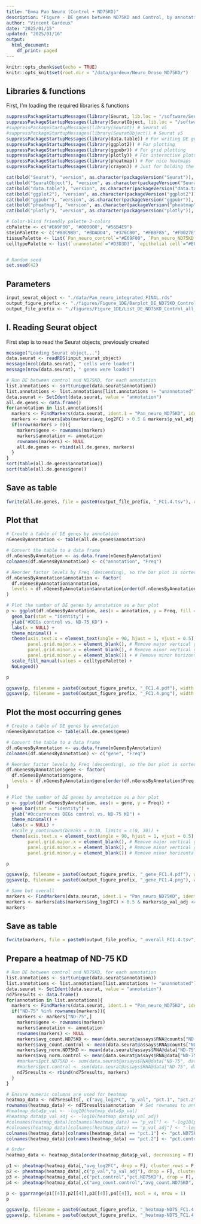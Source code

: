 ```yaml
---
title: "Emma Pan Neuro (Control + ND75KD)"
description: "Figure - DE genes between ND75KD and Control, by annotation"
author: "Vincent Gardeux"
date: "2025/01/15"
updated: "2025/01/16"
output:
  html_document:
    df_print: paged
---
```


  
```r
knitr::opts_chunk$set(echo = TRUE)
knitr::opts_knit$set(root.dir = "/data/gardeux/Neuro_Droso_ND75KD/")
```

## Libraries & functions

First, I'm loading the required libraries & functions

```r
suppressPackageStartupMessages(library(Seurat, lib.loc = "/software/Seuratv4/lib/")) # Seurat v4.4.0, library for single-cell analysis
suppressPackageStartupMessages(library(SeuratObject, lib.loc = "/software/Seuratv4/lib/")) # For compatibility purpose
#suppressPackageStartupMessages(library(Seurat)) # Seurat v5
#suppressPackageStartupMessages(library(SeuratObject)) # Seurat v5
suppressPackageStartupMessages(library(data.table)) # For writing DE gene file
suppressPackageStartupMessages(library(ggplot2)) # For plotting
suppressPackageStartupMessages(library(ggpubr)) # For grid plotting
suppressPackageStartupMessages(library(plotly)) # For interactive plots
suppressPackageStartupMessages(library(pheatmap)) # For nice heatmaps
suppressPackageStartupMessages(library(crayon)) # Just for bolding the console output :D

cat(bold("Seurat"), "version", as.character(packageVersion("Seurat")), "\n")
cat(bold("SeuratObject"), "version", as.character(packageVersion("SeuratObject")), "\n")
cat(bold("data.table"), "version", as.character(packageVersion("data.table")), "\n")
cat(bold("ggplot2"), "version", as.character(packageVersion("ggplot2")), "\n")
cat(bold("ggpubr"), "version", as.character(packageVersion("ggpubr")), "\n")
cat(bold("pheatmap"), "version", as.character(packageVersion("pheatmap")), "\n")
cat(bold("plotly"), "version", as.character(packageVersion("plotly")), "\n")

# Color-blind friendly palette 3-colors
cbPalette <- c("#E69F00", "#000000", "#56B4E9")
steinPalette <- c("#80C980", "#BDADD4", "#376CB0", "#FBBF85", "#F0027E")
tissuePalette <- list(`Pan_neuro_control`="#E69F00", `Pan_neuro_ND75KD`="#56B4E9")
celltypePalette <- list(`unannotated`="#D3D3D3", `epithelial cell`="#E0AC69", `skeletal muscle of head`="#895129", `cone cell`="#FFFFB7", `outer photoreceptor cell`="#FFF060", `photoreceptor cell`="#F2DB00", `photoreceptor-like cell`="#F0C200", `adult optic chiasma glial cell`="#d896ff", `adult brain cell body glial cell`="#efbbff", `adult brain perineurial glial cell`="#BCBDDC", `adult lamina epithelial/marginal glial cell`="#9E9AC8", `adult reticular neuropil associated glial cell`="#756BB1", `optic lobe associated cortex glial cell`="#54278F", `cholinergic neuron`="#E41A1C", `gabaergic neuron`="#377EB8", `glutamatergic neuron`="#4DAF4A", `dopaminergic neuron`="#984EA3", `serotonergic neuron`="#FF7F00", `OPN neuron`="#A6CEE3", `columnar neuron T1`="#DEEBF7", `T neuron T3`="#9ECAE1", `T neuron T4/T5`="#3182BD", `distal medullary amacrine neuron Dm3`="#c6e6ba", `distal medullary amacrine neuron Dm8`="#A1D99B", `distal medullary amacrine neuron Dm9`="#31A354", `proximal medullary amacrine neuron Pm4`="#006D2C", `centrifugal neuron C2`="#7FC97F", `centrifugal neuron C3`="#BEAED4", `medullary intrinsic neuron Mi1`="#d8d5eb", `medullary intrinsic neuron Mi4`="#BCBDDC", `medullary intrinsic neuron Mi15`="#756BB1", `transmedullary neuron Tm1`="#b4dee9", `transmedullary neuron Tm2`="#bfdfe7", `transmedullary neuron Tm9`="#7eb5c4", `transmedullary neuron Tm20`="#9fcad5", `transmedullary Y neuron TmY14`="#5da1b3", `transmedullary Y neuron TmY5a`="#3c8ca2", `transmedullary Y neuron TmY8`="#1a7790", `tm5ab`="#014636", `lamina monopolar neuron L1 + L2`="#FDD3A0", `lamina monopolar neuron L3`="#FDBE85", `lamina monopolar neuron L4`="#FD8D3C", `lamina monopolar neuron L5`="#E6550D", `lamina wide-field 2 neuron`="#A63603", `lobular columnar neuron LC12`="#BC80BD", `olfactory receptor neuron`="#CCEBC5", `Poxn neuron`="#FFED6F", `hemocyte`="#999999", `kenyon cell`="#B3E2CD", `gamma kenyon cell`="#FDCDAC", `pigment cell`="#EE82EE")


# Random seed
set.seed(42)
```

## Parameters

```r
input_seurat_object <- "./data/Pan_neuro_integrated_FINAL.rds"
output_figure_prefix <- "./figures/Figure_1DE/Barplot_DE_ND75KD_Control_all_annotations"
output_file_prefix <- "./figures/Figure_1DE/List_DE_ND75KD_Control_all_annotations"
```

## I. Reading Seurat object

First step is to read the Seurat objects, previously created

```r
message("Loading Seurat object...")
data.seurat <- readRDS(input_seurat_object)
message(ncol(data.seurat), " cells were loaded")
message(nrow(data.seurat), " genes were loaded")
```

```r
# Run DE between control and ND75KD, for each annotation
list.annotations <- sort(unique(data.seurat$annotation))
list.annotations <- list.annotations[list.annotations != "unannotated"]
data.seurat <- SetIdent(data.seurat, value = "annotation")
all.de.genes <- data.frame()
for(annotation in list.annotations){
  markers <- FindMarkers(data.seurat, ident.1 = "Pan_neuro_ND75KD", ident.2 = "Pan_neuro_control", test.use = "wilcox", group.by = "orig.ident", subset.ident = annotation)
  markers <- markers[abs(markers$avg_log2FC) > 0.5 & markers$p_val_adj <= 0.05,]
  if(nrow(markers > 0)){
    markers$gene <- rownames(markers)
    markers$annotation <- annotation
    rownames(markers) <- NULL
    all.de.genes <- rbind(all.de.genes, markers)
  }
}
sort(table(all.de.genes$annotation))
sort(table(all.de.genes$gene))
```

## Save as table
```r
fwrite(all.de.genes, file = paste0(output_file_prefix, "_FC1.4.tsv"), quote = F, row.names = F, col.names = T, sep = "\t")
```

## Plot that

```r
# Create a table of DE genes by annotation
nGenesByAnnotation <- table(all.de.genes$annotation)

# Convert the table to a data frame
df.nGenesByAnnotation <- as.data.frame(nGenesByAnnotation)
colnames(df.nGenesByAnnotation) <- c("annotation", "Freq")

# Reorder factor levels by Freq (descending), so the bar plot is sorted
df.nGenesByAnnotation$annotation <- factor(
  df.nGenesByAnnotation$annotation,
  levels = df.nGenesByAnnotation$annotation[order(df.nGenesByAnnotation$Freq, decreasing = TRUE)]
)

# Plot the number of DE genes by annotation as a bar plot
p <- ggplot(df.nGenesByAnnotation, aes(x = annotation, y = Freq, fill = annotation)) +
  geom_bar(stat = "identity") +
  ylab("#DEGs control vs. ND-75 KD") +
  labs(x = NULL) +
  theme_minimal() +
  theme(axis.text.x = element_text(angle = 90, hjust = 1, vjust = 0.5),
        panel.grid.major.x = element_blank(), # Remove major vertical grid lines
        panel.grid.minor.x = element_blank(), # Remove minor vertical grid lines
        panel.grid.minor.y = element_blank()) + # Remove minor horizontal grid lines
  scale_fill_manual(values = celltypePalette) +
  NoLegend()

p
```

```r
ggsave(p, filename = paste0(output_figure_prefix, "_FC1.4.pdf"), width = 7, height = 6, bg = "white")
ggsave(p, filename = paste0(output_figure_prefix, "_FC1.4.png"), width = 7, height = 6, dpi = 1000, bg = 'white')
```

## Plot the most occurring genes

```r
# Create a table of DE genes by annotation
nGenesByAnnotation <- table(all.de.genes$gene)

# Convert the table to a data frame
df.nGenesByAnnotation <- as.data.frame(nGenesByAnnotation)
colnames(df.nGenesByAnnotation) <- c("gene", "Freq")

# Reorder factor levels by Freq (descending), so the bar plot is sorted
df.nGenesByAnnotation$gene <- factor(
  df.nGenesByAnnotation$gene,
  levels = df.nGenesByAnnotation$gene[order(df.nGenesByAnnotation$Freq, decreasing = TRUE)]
)

# Plot the number of DE genes by annotation as a bar plot
p <- ggplot(df.nGenesByAnnotation, aes(x = gene, y = Freq)) +
  geom_bar(stat = "identity") +
  ylab("#Occurrences DEGs control vs. ND-75 KD") +
  theme_minimal() +
  labs(x = NULL) +
  #scale_y_continuous(breaks = 0:30, limits = c(0, 30)) +
  theme(axis.text.x = element_text(angle = 90, hjust = 1, vjust = 0.5),
        panel.grid.major.x = element_blank(), # Remove major vertical grid lines
        panel.grid.minor.x = element_blank(), # Remove minor vertical grid lines
        panel.grid.minor.y = element_blank()) # Remove minor horizontal grid lines

p
```

```r
ggsave(p, filename = paste0(output_figure_prefix, "_gene_FC1.4.pdf"), width = 25, height = 6, bg = "white")
ggsave(p, filename = paste0(output_figure_prefix, "_gene_FC1.4.png"), width = 25, height = 6, dpi = 1000, bg = 'white')
```

```r
# Same but overall
markers <- FindMarkers(data.seurat, ident.1 = "Pan_neuro_ND75KD", ident.2 = "Pan_neuro_control", group.by = "orig.ident")
markers <- markers[abs(markers$avg_log2FC) > 0.5 & markers$p_val_adj <= 0.05,]
markers
```

## Save as table
```r
fwrite(markers, file = paste0(output_file_prefix, "_overall_FC1.4.tsv"), quote = F, row.names = T, col.names = T, sep = "\t")
```

## Prepare a heatmap of ND-75 KD
```r
# Run DE between control and ND75KD, for each annotation
list.annotations <- sort(unique(data.seurat$annotation))
list.annotations <- list.annotations[list.annotations != "unannotated"]
data.seurat <- SetIdent(data.seurat, value = "annotation")
nd75results <- data.frame()
for(annotation in list.annotations){
  markers <- FindMarkers(data.seurat, ident.1 = "Pan_neuro_ND75KD", ident.2 = "Pan_neuro_control", test.use = "wilcox", group.by = "orig.ident", subset.ident = annotation)
  if("ND-75" %in% rownames(markers)){
    markers <- markers["ND-75",]
    markers$gene <- rownames(markers)
    markers$annotation <- annotation
    rownames(markers) <- NULL
    markers$avg_count.ND75KD <- mean(data.seurat@assays$RNA@counts["ND-75", data.seurat$orig.ident == "Pan_neuro_ND75KD" & data.seurat$annotation == annotation])
    markers$avg_count.control <- mean(data.seurat@assays$RNA@counts["ND-75", data.seurat$orig.ident == "Pan_neuro_control" & data.seurat$annotation == annotation])
    markers$avg_norm.ND75KD <- mean(data.seurat@assays$RNA@data["ND-75", data.seurat$orig.ident == "Pan_neuro_ND75KD" & data.seurat$annotation == annotation])
    markers$avg_norm.control <- mean(data.seurat@assays$RNA@data["ND-75", data.seurat$orig.ident == "Pan_neuro_control" & data.seurat$annotation == annotation])
    #markers$pct.ND75KD <- sum(data.seurat@assays$RNA@data["ND-75", data.seurat$orig.ident == "Pan_neuro_ND75KD" & data.seurat$annotation == annotation] > 0) / length(data.seurat@assays$RNA@data["ND-75", data.seurat$orig.ident == "Pan_neuro_ND75KD" & data.seurat$annotation == annotation])
    #markers$pct.control <- sum(data.seurat@assays$RNA@data["ND-75", data.seurat$orig.ident == "Pan_neuro_control" & data.seurat$annotation == annotation] > 0) / length(data.seurat@assays$RNA@data["ND-75", data.seurat$orig.ident == "Pan_neuro_control" & data.seurat$annotation == annotation])
    nd75results <- rbind(nd75results, markers)
  }
}
```

```r
# Ensure numeric columns are used for heatmap
heatmap_data <- nd75results[, c("avg_log2FC", "p_val", "pct.1", "pct.2",  "p_val_adj", "avg_count.control", "avg_count.ND75KD", "avg_norm.control", "avg_norm.ND75KD")]
rownames(heatmap_data) <- nd75results$annotation  # Set rownames to annotations
#heatmap_data$p_val <- -log10(heatmap_data$p_val)
#heatmap_data$p_val_adj <- -log10(heatmap_data$p_val_adj)
#colnames(heatmap_data)[colnames(heatmap_data) == "p_val"] <- "-log10(p_val)"
#colnames(heatmap_data)[colnames(heatmap_data) == "p_val_adj"] <- "-log10(p_val_adj)"
colnames(heatmap_data)[colnames(heatmap_data) == "pct.1"] <- "pct.ND75KD"
colnames(heatmap_data)[colnames(heatmap_data) == "pct.2"] <- "pct.control"

# Order
heatmap_data <- heatmap_data[order(heatmap_data$p_val, decreasing = F),]

p1 <- pheatmap(heatmap_data[,"avg_log2FC", drop = F], cluster_rows = F, cluster_cols = F, display_numbers = T, scale = "none", cellwidth = 40, cellheight = 20, silent = T)
p2 <- pheatmap(heatmap_data[,c("p_val","p_val_adj"), drop = F], cluster_rows = F, cluster_cols = F, display_numbers = T, number_format = "%.1e", scale = "none", cellwidth = 40, cellheight = 20, silent = T)
p3 <- pheatmap(heatmap_data[,c("pct.control","pct.ND75KD"), drop = F], cluster_rows = F, cluster_cols = F, display_numbers = T, scale = "none", cellwidth = 40, cellheight = 20, silent = T)
p4 <- pheatmap(heatmap_data[,c("avg_count.control","avg_count.ND75KD", "avg_norm.control", "avg_norm.ND75KD"), drop = F], cluster_rows = F, cluster_cols = F, display_numbers = T, scale = "none", cellwidth = 40, cellheight = 20, silent = T)

```

```r
p <- ggarrange(p1[[4]],p2[[4]],p3[[4]],p4[[4]], ncol = 4, nrow = 1)
p
```

```r
ggsave(p, filename = paste0(output_figure_prefix, "_heatmap-ND75_FC1.4.pdf"), width = 25, height = 6, bg = "white")
ggsave(p, filename = paste0(output_figure_prefix, "_heatmap-ND75_FC1.4.png"), width = 25, height = 6, dpi = 1000, bg = 'white')
```
